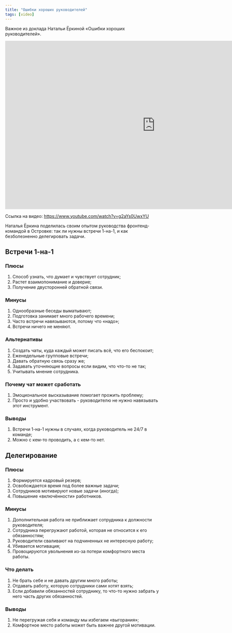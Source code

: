 ```yaml
---
title: "Ошибки хороших руководителей"
tags: [video]
---
```


Важное из доклада Натальи Ёркиной «Ошибки хороших руководителей».

<div class="video">
    <iframe width="966" height="543" src="https://www.youtube.com/embed/g2aYs0UwxYU" frameborder="0" allow="accelerometer; autoplay; encrypted-media; gyroscope; picture-in-picture" allowfullscreen></iframe>
</div>

Ссылка на видео: https://www.youtube.com/watch?v=g2aYs0UwxYU

Наталья Ёркина поделилась своим опытом руководства фронтенд-командой в Островке: так ли нужны встречи 1-на-1, и как безболезненно делегировать задачи.

## Встречи 1-на-1

### Плюсы
1. Способ узнать, что думает и чувствует сотрудник;
2. Растет взаимопонимание и доверие;
3. Получение двусторонней обратной связи.

### Минусы
1. Однообразные беседы выматывают;
2. Подготовка занимает много рабочего времени;
3. Часто встречи навязываются, потому что «надо»;
4. Встречи ничего не меняют.

### Альтернативы
1. Создать чаты, куда каждый может писать всё, что его беспокоит;
2. Еженедельные групповые встречи;
3. Давать обратную связь сразу же;
4. Задавать уточняющие вопросы если видим, что что-то не так;
5. Учитывать мнение сотрудника.

### Почему чат может сработать
1. Эмоциональное высказывание помогает прожить проблему;
2. Просто и удобно участвовать - руководителю не нужно навязывать этот инструмент.

### Выводы
1. Встречи 1-на-1  нужны в случаях, когда руководитель не 24/7 в команде;
2. Можно с кем-то проводить, а с кем-то нет.

## Делегирование

### Плюсы
1. Формируется кадровый резерв;
2. Освобождается время под более важные задачи;
3. Сотрудников мотивируют новые задачи (иногда);
4. Повышение «включённости» работников.

### Минусы
1. Дополнительная работа не приближает сотрудника к должности руководителя;
2. Сотрудника перегружают работой, которая не относится к его обязанностям;
3. Руководители сваливают на подчиненных не интересную работу;
4. Убивается мотивация;
5. Провоцируются увольнения из-за потери комфортного места работы.

### Что делать
1. Не брать себе и не давать другим много работы;
2. Отдавать работу, которую сотрудники сами хотят взять;
3. Если добавили обязанностей сотруднику, то что-то нужно забрать у него часть других обязанностей.

### Выводы
1. Не перегружая себя и команду мы избегаем «выгорания»;
2. Комфортное место работы может быть важнее другой мотивации.
